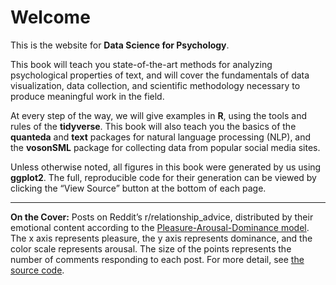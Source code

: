 # Welcome {.unnumbered}

This is the website for **Data Science for Psychology**.

This book will teach you state-of-the-art methods for analyzing psychological properties of text, and will cover the fundamentals of data visualization, data collection, and scientific methodology necessary to produce meaningful work in the field.

At every step of the way, we will give examples in **R**, using the tools and rules of the **tidyverse**. This book will also teach you the basics of the **quanteda** and **text** packages for natural language processing (NLP), and the **vosonSML** package for collecting data from popular social media sites.

Unless otherwise noted, all figures in this book were generated by us using **ggplot2**. The full, reproducible code for their generation can be viewed by clicking the "View Source" button at the bottom of each page.

----------------------

**On the Cover:** Posts on Reddit's r/relationship_advice, distributed by their emotional content according to the [Pleasure-Arousal-Dominance model](https://en.wikipedia.org/wiki/PAD_emotional_state_model). The x axis represents pleasure, the y axis represents dominance, and the color scale represents arousal. The size of the points represents the number of comments responding to each post. For more detail, see [the source code](https://github.com/rimonim/ds4psych/blob/main/cover.R).
